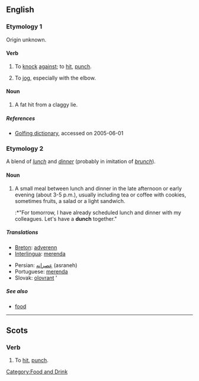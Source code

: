 {{see|Dunch}}
==English==

===Etymology 1===
Origin unknown.

====Verb====
{{en-verb|dunches|'''[[dunching]]''' '''or''' '''[[dunchin]]'''|dunched|dunched}}

# {{Geordie}} To [[knock]] [[against]]; to [[hit]], [[punch]].
# {{UK}} To [[jog]], especially with the elbow.

====Noun====
{{en-noun|-}}

# {{golf}} A fat hit from a claggy lie.

=====References=====
{{R:New Geordie Dictionary 1987}}
{{R:Palgrave}}
{{R:Dobson & Irwin Newcastle 1970}}
{{R:Northumberland 1880}}
*[http://www.worldgolf.com/wglibrary/reference/dictionary/dpage.html Golfing dictionary], accessed on 2005-06-01

===Etymology 2===
A blend of ''[[lunch]]'' and ''[[dinner]]'' (probably in imitation of ''[[brunch]]'').

====Noun====
{{en-noun|-}}

# A small meal between lunch and dinner in the late afternoon or early evening (about 3-5 p.m.), usually including tea or coffee with cookies, sometimes fruits, a salad or a light sandwich.
#:*"For tomorrow, I have already scheduled lunch and dinner with my colleagues. Let's have a '''dunch''' together."

=====Translations=====
{{trans-top|small meal between lunch and dinner}}
*[[Breton]]: [[adverenn]] {{f}}
*[[Interlingua]]: [[merenda]]
{{trans-mid}}
*Persian: [[عصرانه]] (asraneh)
*Portuguese: [[merenda]] {{f}}
*Slovak: [[olovrant]] {{m}}'
{{trans-bottom}}

=====See also=====
* [[food]]

[[Category:Food and Drink]]

----

==Scots==

===Verb===
{{sco-verb|dunches|dunchin|duncht|duncht}}

# To [[hit]], [[punch]].